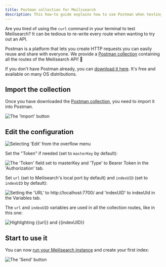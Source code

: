 ```yaml
---
title: Postman collection for Meilisearch
description: This how-to guide explains how to use Postman when testing and debugging Meilisearch's API.
---
```


Are you tired of using the `curl` command in your terminal to test Meilisearch? It can be tedious to re-write every route when wanting to try out an API.

Postman is a platform that lets you create HTTP requests you can easily reuse and share with everyone. We provide a <a href="/assets/misc/meilisearch-collection-postman.json" download="meilisearch-collection-postman.json">Postman collection</a> containing all the routes of the Meilisearch API! 🚀

If you don't have Postman already, you can [download it here](https://www.postman.com/downloads/). It's free and available on many OS distributions.

## Import the collection

Once you have downloaded the <a href="/assets/misc/meilisearch-collection-postman.json" download="meilisearch-collection-postman.json">Postman collection</a>, you need to import it into Postman.

<Frame>
  <img src="/assets/images/postman/import.png" alt="The 'Import' button" />
</Frame>

## Edit the configuration

<Frame>
  <img src="/assets/images/postman/edit.png" alt="Selecting 'Edit' from the overflow menu" />
</Frame>

Set the "Token" if needed (set to `masterKey` by default):

<Frame>
  <img src="/assets/images/postman/set_token.png" alt="The 'Token' field set to masterKey and 'Type' to Bearer Token in the 'Authorization' tab." />
</Frame>

Set `url` (set to Meilisearch's local port by default) and `indexUID` (set to `indexUID` by default):

<Frame>
  <img src="/assets/images/postman/set_variables.png" alt="Setting the 'URL' to http://localhost:7700/ and 'indexUID' to indexUId in the Variables tab." />
</Frame>

The `url` and `indexUID` variables are used in all the collection routes, like in this one:

<Frame>
  <img src="/assets/images/postman/url.png" alt="Highlighting {{url}} and {{indexUID}}" />
</Frame>

## Start to use it

You can now [run your Meilisearch instance](/learn/self_hosted/getting_started_with_self_hosted_meilisearch#setup-and-installation) and create your first index:

<Frame>
  <img src="/assets/images/postman/create_index.png" alt="The 'Send' button" />
</Frame>
